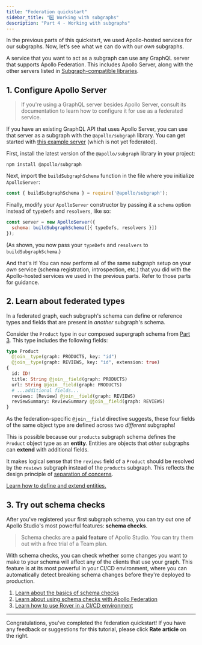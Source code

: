 ```yaml
---
title: "Federation quickstart"
sidebar_title: "4️⃣ Working with subgraphs"
description: "Part 4 - Working with subgraphs"
---
```



In the previous parts of this quickstart, we used Apollo-hosted services for our subgraphs. Now, let's see what we can do with our _own_ subgraphs.

A service that you want to act as a subgraph can use any GraphQL server that supports Apollo Federation. This includes Apollo Server, along with the other servers listed in [Subgraph-compatible libraries](../other-servers/).

## 1. Configure Apollo Server

> If you're using a GraphQL server besides Apollo Server, consult its documentation to learn how to configure it for use as a federated service.

If you have an existing GraphQL API that uses Apollo Server, you can use that server as a subgraph with the `@apollo/subgraph` library. You can get started with [this example server](https://github.com/apollographql/docs-examples/tree/main/apollo-server/v3/getting-started) (which is not yet federated).

First, install the latest version of the `@apollo/subgraph` library in your project:

```shell
npm install @apollo/subgraph
```

Next, import the `buildSubgraphSchema` function in the file where you initialize `ApolloServer`:

```js:title=index.js
const { buildSubgraphSchema } = require('@apollo/subgraph');
```

Finally, modify your `ApolloServer` constructor by passing it a `schema` option instead of `typeDefs` and `resolvers`, like so:

```js:title=index.js
const server = new ApolloServer({
  schema: buildSubgraphSchema([{ typeDefs, resolvers }])
});
```

(As shown, you now pass your `typeDefs` and `resolvers` to `buildSubgraphSchema`.)

And that's it! You can now perform all of the same subgraph setup on your _own_ service (schema registration, introspection, etc.) that you did with the Apollo-hosted services we used in the previous parts. Refer to those parts for guidance.

## 2. Learn about federated types

In a federated graph, each subgraph's schema can define or reference types and fields that are present in _another_ subgraph's schema.

Consider the `Product` type in our composed supergraph schema from [Part 3](./quickstart/local-composition/#2-perform-composition). This type includes the following fields:

```graphql
type Product
  @join__type(graph: PRODUCTS, key: "id")
  @join__type(graph: REVIEWS, key: "id", extension: true)
{
  id: ID!
  title: String @join__field(graph: PRODUCTS)
  url: String @join__field(graph: PRODUCTS)
  # ...additional fields...
  reviews: [Review] @join__field(graph: REVIEWS)
  reviewSummary: ReviewSummary @join__field(graph: REVIEWS)
}
```

As the federation-specific `@join__field` directive suggests, these four fields of the same object type are defined across two _different_ subgraphs!

This is possible because our `products` subgraph schema defines the `Product` object type as an **entity**. Entities are objects that _other_ subgraphs can **extend** with additional fields.

It makes logical sense that the `reviews` field of a `Product` should be resolved by the `reviews` subgraph instead of the `products` subgraph. This reflects the design principle of [separation of concerns](../#separation-of-concerns).

[Learn how to define and extend entities.](../entities/)

## 3. Try out schema checks

After you've registered your first subgraph schema, you can try out one of Apollo Studio's most powerful features: **schema checks**.

> Schema checks are a **paid feature** of Apollo Studio. You can try them out with a free trial of a Team plan.

With schema checks, you can check whether some changes you want to make to your schema will affect any of the clients that use your graph. This feature is at its most powerful in your CI/CD environment, where you can automatically detect breaking schema changes before they're deployed to production.

1. [Learn about the basics of schema checks](https://www.apollographql.com/docs/studio/schema-checks/)
2. [Learn about using schema checks with Apollo Federation](../managed-federation/federated-schema-checks/)
3. [Learn how to use Rover in a CI/CD environment](https://www.apollographql.com/docs/rover/ci-cd/)

---

Congratulations, you've completed the federation quickstart! If you have any feedback or suggestions for this tutorial, please click **Rate article** on the right.
